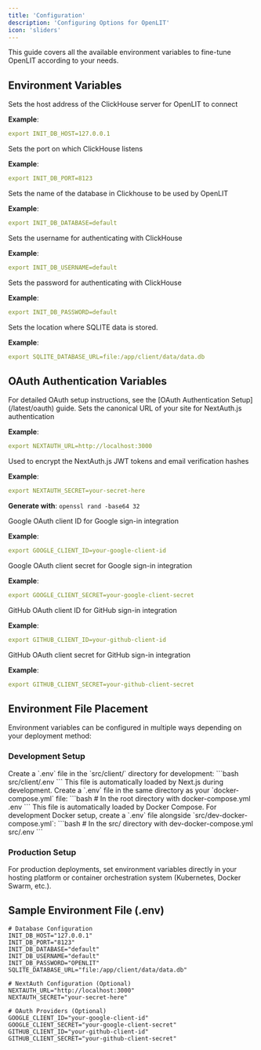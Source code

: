 ```yaml
---
title: 'Configuration'
description: 'Configuring Options for OpenLIT'
icon: 'sliders'
---
```


This guide covers all the available environment variables to fine-tune OpenLIT according to your needs.

## Environment Variables

<ResponseField name="INIT_DB_HOST" required>
  Sets the host address of the ClickHouse server for OpenLIT to connect

  **Example**:
  ```yaml
  export INIT_DB_HOST=127.0.0.1
  ```
</ResponseField>

<ResponseField name="INIT_DB_PORT" required>
  Sets the port on which ClickHouse listens

  **Example**:
  ```yaml
  export INIT_DB_PORT=8123
  ```
</ResponseField>

<ResponseField name="INIT_DB_DATABASE" required>
  Sets the name of the database in Clickhouse to be used by OpenLIT

  **Example**:
  ```yaml
  export INIT_DB_DATABASE=default
  ```
</ResponseField>

<ResponseField name="INIT_DB_USERNAME" required>
  Sets the username for authenticating with ClickHouse

  **Example**:
  ```yaml
  export INIT_DB_USERNAME=default
  ```
</ResponseField>

<ResponseField name="INIT_DB_PASSWORD" required>
  Sets the password for authenticating with ClickHouse

  **Example**:
  ```yaml
  export INIT_DB_PASSWORD=default
  ```
</ResponseField>

<ResponseField name="SQLITE_DATABASE_URL" required>
  Sets the location where SQLITE data is stored.

  **Example**:
  ```yaml
  export SQLITE_DATABASE_URL=file:/app/client/data/data.db
  ```
</ResponseField>

## OAuth Authentication Variables

<Note>
For detailed OAuth setup instructions, see the [OAuth Authentication Setup](/latest/oauth) guide.
</Note>

<ResponseField name="NEXTAUTH_URL">
  Sets the canonical URL of your site for NextAuth.js authentication

  **Example**:
  ```yaml
  export NEXTAUTH_URL=http://localhost:3000
  ```
</ResponseField>

<ResponseField name="NEXTAUTH_SECRET">
  Used to encrypt the NextAuth.js JWT tokens and email verification hashes

  **Example**:
  ```yaml
  export NEXTAUTH_SECRET=your-secret-here
  ```
  
  **Generate with**: `openssl rand -base64 32`
</ResponseField>

<ResponseField name="GOOGLE_CLIENT_ID">
  Google OAuth client ID for Google sign-in integration

  **Example**:
  ```yaml
  export GOOGLE_CLIENT_ID=your-google-client-id
  ```
</ResponseField>

<ResponseField name="GOOGLE_CLIENT_SECRET">
  Google OAuth client secret for Google sign-in integration

  **Example**:
  ```yaml
  export GOOGLE_CLIENT_SECRET=your-google-client-secret
  ```
</ResponseField>

<ResponseField name="GITHUB_CLIENT_ID">
  GitHub OAuth client ID for GitHub sign-in integration

  **Example**:
  ```yaml
  export GITHUB_CLIENT_ID=your-github-client-id
  ```
</ResponseField>

<ResponseField name="GITHUB_CLIENT_SECRET">
  GitHub OAuth client secret for GitHub sign-in integration

  **Example**:
  ```yaml
  export GITHUB_CLIENT_SECRET=your-github-client-secret
  ```
</ResponseField>

## Environment File Placement

Environment variables can be configured in multiple ways depending on your deployment method:

### Development Setup

<Steps>
  <Step title="Client-side .env">
    Create a `.env` file in the `src/client/` directory for development:
    ```bash
    src/client/.env
    ```
    This file is automatically loaded by Next.js during development.
  </Step>
  
  <Step title="Docker Compose .env">
    Create a `.env` file in the same directory as your `docker-compose.yml` file:
    ```bash
    # In the root directory with docker-compose.yml
    .env
    ```
    This file is automatically loaded by Docker Compose.
  </Step>
  
  <Step title="Development Docker Compose .env">
    For development Docker setup, create a `.env` file alongside `src/dev-docker-compose.yml`:
    ```bash
    # In the src/ directory with dev-docker-compose.yml
    src/.env
    ```
  </Step>
</Steps>

### Production Setup

For production deployments, set environment variables directly in your hosting platform or container orchestration system (Kubernetes, Docker Swarm, etc.).

## Sample Environment File (.env)

```.env.example .env
# Database Configuration
INIT_DB_HOST="127.0.0.1"
INIT_DB_PORT="8123"
INIT_DB_DATABASE="default"
INIT_DB_USERNAME="default"
INIT_DB_PASSWORD="OPENLIT"
SQLITE_DATABASE_URL="file:/app/client/data/data.db"

# NextAuth Configuration (Optional)
NEXTAUTH_URL="http://localhost:3000"
NEXTAUTH_SECRET="your-secret-here"

# OAuth Providers (Optional)
GOOGLE_CLIENT_ID="your-google-client-id"
GOOGLE_CLIENT_SECRET="your-google-client-secret"
GITHUB_CLIENT_ID="your-github-client-id"
GITHUB_CLIENT_SECRET="your-github-client-secret"
```